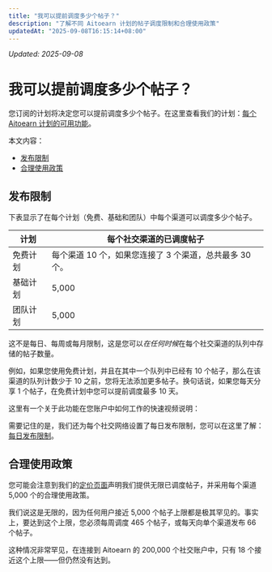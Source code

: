 ```yaml
---
title: "我可以提前调度多少个帖子？"
description: "了解不同 Aitoearn 计划的帖子调度限制和合理使用政策"
updatedAt: "2025-09-08T16:15:14+08:00"
---
```

<!-- UPDATED_AT -->
_Updated: 2025-09-08_

# 我可以提前调度多少个帖子？

您订阅的计划将决定您可以提前调度多少个帖子。在这里查看我们的计划：[每个 Aitoearn 计划的可用功能](https://aitoearn.helpscoutdocs.com/article/595-features-available-on-each-aitoearn-plan)。

本文内容：
- [发布限制](#posting-limits)
- [合理使用政策](#fair-use-policy)

## 发布限制

下表显示了在每个计划（免费、基础和团队）中每个渠道可以调度多少个帖子。

| **计划** | **每个社交渠道的已调度帖子** |
|---|---|
| 免费计划 | 每个渠道 10 个，如果您连接了 3 个渠道，总共最多 30 个。 |
| 基础计划 | 5,000 |
| 团队计划 | 5,000 |

这不是每日、每周或每月限制，这是您可以*在任何时候*在每个社交渠道的队列中存储的帖子数量。

例如，如果您使用免费计划，并且在其中一个队列中已经有 10 个帖子，那么在该渠道的队列计数少于 10 之前，您将无法添加更多帖子。换句话说，如果您每天分享 1 个帖子，在免费计划中您可以提前调度最多 10 天。

这里有一个关于此功能在您账户中如何工作的快速视频说明：

需要记住的是，我们还为每个社交网络设置了每日发布限制，您可以在这里了解：[每日发布限制](https://aitoearn.helpscoutdocs.com/article/646-daily-posting-limits)。

## 合理使用政策

您可能会注意到我们的[定价页面](https://aitoearn.com/pricing)声明我们提供无限已调度帖子，并采用每个渠道 5,000 个的合理使用政策。

我们说这是无限的，因为任何用户接近 5,000 个帖子上限都是极其罕见的。事实上，要达到这个上限，您必须每周调度 465 个帖子，或每天向单个渠道发布 66 个帖子。

这种情况非常罕见，在连接到 Aitoearn 的 200,000 个社交账户中，只有 18 个接近这个上限——但仍然没有达到。
